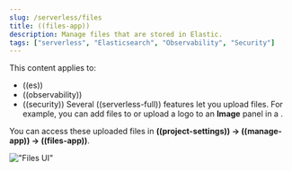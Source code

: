 ```yaml
---
slug: /serverless/files
title: ((files-app))
description: Manage files that are stored in Elastic.
tags: ["serverless", "Elasticsearch", "Observability", "Security"]
---
```


<DocBadge template="technical preview" />
This content applies to: 

- ((es))
- ((observability))
- ((security))
Several ((serverless-full)) features let you upload files. For example, you can add files to <DocLink slug="/serverless/observability/cases" text="cases" /> or upload a logo to an **Image** panel in a <DocLink slug="/serverless/elasticsearch/explore-your-data-dashboards" text="dashboard" />.

You can access these uploaded files in **((project-settings)) → ((manage-app)) → ((files-app))**.

!["Files UI"](../images/file-management.png)
